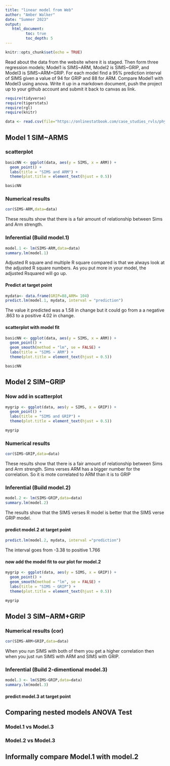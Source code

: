 ```yaml
---
title: "linear model from Web"
author: "Amber Walker"
date: "Summer 2023"
output:
   html_document:
         toc: true
         toc_depth: 5
---
```


```r
knitr::opts_chunk$set(echo = TRUE)
```

Read about the data from the website where it is staged. Then form three regression models; Model1 is SIMS\~ARM, Model2 is SIMS\~GRIP, and Model3 is SIMS\~ARM+GRIP. For each model find a 95% prediction interval of SIMS given a value of 94 for GRIP and 88 for ARM. Compare Model1 with Model3 using anova. Write it up in a markdown document, push the project up to your github account and submit it back to canvas as link.

```r
require(tidyverse)
require(tigerstats)
require(rgl)
require(knitr)

```

```r
data <- read.csv(file="https://onlinestatbook.com/case_studies_rvls/physical_strength/data.txt",sep="",header=TRUE)  

```

## Model 1 SIM\~ARMS






### scatterplot

```r
basicNN <- ggplot(data, aes(y = SIMS, x = ARM)) +
  geom_point() +
  labs(title = "SIMS and ARM") +
  theme(plot.title = element_text(hjust = 0.5))

basicNN
```

### Numerical results

```r
cor(SIMS~ARM,data=data)
```

These results show that there is a fair amount of relationship between Sims and Arm strength.

### Inferential (Build model.1)

```r
model.1 <- lm(SIMS~ARM,data=data)
summary.lm(model.1)
```
Adjusted R square and multiple R square compared is that we always look at the adjusted R square numbers. As you put more in your  model, the adjusted Rsquared will go up.

#### Predict at target point


```r
mydata<- data.frame(GRIP=88,ARM= 104)
predict.lm(model.1, mydata, interval = "prediction")
```
The value it predicted was a 1.58 in change but it could go from a a negative .863 to a positive 4.02 in change.
 

#### scatterplot with model fit

```r
basicNN <- ggplot(data, aes(y = SIMS, x = ARM)) +
  geom_point() +
  geom_smooth(method = "lm", se = FALSE) +
  labs(title = "SIMS ~ ARM") +
  theme(plot.title = element_text(hjust = 0.5))

basicNN

```


## Model 2 SIM\~GRIP


### Now add in scatterplot

```r
mygrip <- ggplot(data, aes(y = SIMS, x = GRIP)) +
  geom_point() +
  labs(title = "SIMS and GRIP") +
  theme(plot.title = element_text(hjust = 0.5))

mygrip
```

### Numerical results

```r
cor(SIMS~GRIP,data=data)
```

These results show that there is a fair amount of relationship between Sims and Arm strength.
Sims verses ARM has a bigger number for the correlation. So it is mote correlated to ARM than it is to GRIP 

### Inferential (Build model.2)

```r
model.2 <- lm(SIMS~GRIP,data=data)
summary.lm(model.2)
```

The results show that the SIMS verses R model is better that the SIMS verse GRIP model.

#### predict model.2 at target point

```r
predict.lm(model.2, mydata, interval ="prediction")
```
The interval goes from -3.38 to positive 1.766

#### now add the model fit to our plot for model.2


```r
mygrip <- ggplot(data, aes(y = SIMS, x = GRIP)) +
  geom_point() +
  geom_smooth(method = "lm", se = FALSE) +
  labs(title = "SIMS ~ GRIP") +
  theme(plot.title = element_text(hjust = 0.5))

mygrip

```


## Model 3 SIM\~ARM+GRIP

### Numerical results (cor)

```r
cor(SIMS~ARM+GRIP,data=data)
```
When you run SIMS with both of them you get a higher correlation then when you just run SIMS with ARM and SIMS with GRIP.


### Inferential (Build 2-dimentional model.3)

```r
model.3 <- lm(SIMS~GRIP,data=data)
summary.lm(model.3)
```



#### predict model.3 at target point

## Comparing nested models ANOVA Test

### Model.1 vs Model.3

### Model.2 vs Model.3

## Informally compare Model.1 with model.2
